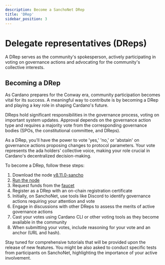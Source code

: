 ```yaml
---
description: Become a SanchoNet DRep
title: 'DRep'
sidebar_position: 3
---
```


# Delegate representatives (DReps)

A DRep serves as the community's spokesperson, actively participating in voting on governance actions and advocating for the community's collective interests.

## Becoming a DRep

As Cardano prepares for the Conway era, community participation becomes vital for its success. A meaningful way to contribute is by becoming a DRep and playing a key role in shaping Cardano's future.

DReps hold significant responsibilities in the governance process, voting on important system updates. Approval depends on the governance action type and requires a majority vote from the corresponding governance bodies (SPOs, the constitutional committee, and DReps).

As a DRep, you'll have the power to vote 'yes,' 'no,' or 'abstain' on governance actions proposing changes to protocol parameters. Your vote represents the ada holders' collective voice, making your role crucial in Cardano's decentralized decision-making.

To become a DRep, follow these steps:

1. Download the node [v8.11.0-sancho](https://github.com/IntersectMBO/cardano-node/releases/tag/8.11.0-sancho)
2. [Run the node](tutorials/start-a-node.mdx)
3. Request funds from the [faucet](/faucet)
4. Register as a DRep with an on-chain registration certificate
5. Initially, on SanchoNet, use tools like Discord to identify governance actions requiring your attention and vote
6. Engage in discussions with other DReps to assess the merits of active governance actions
7. Cast your votes using Cardano CLI or other voting tools as they become available in the community
8. When submitting your votes, include reasoning for your vote and an anchor (URL and hash).

Stay tuned for comprehensive tutorials that will be provided upon the release of new features. You might be also asked to conduct specific tests from participants on SanchoNet, highlighting the importance of your active involvement.

